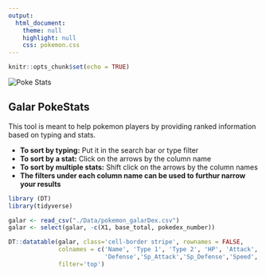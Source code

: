 ```yaml
---
output:
  html_document:
    theme: null
    highlight: null
    css: pokemon.css
---
```


```r
knitr::opts_chunk$set(echo = TRUE)
```
<div class="imgTitle">
  <img src="Resources/Poke-Stats.png" alt="Poke Stats">
</div>
<div class="backdrop">
## Galar PokeStats

This tool is meant to help pokemon players by providing ranked information based on typing and stats.

 * **To sort by typing:** Put it in the search bar or type filter
 * **To sort by a stat:** Click on the arrows by the column name
 * **To sort by multiple stats:** Shift click on the arrows by the column names
 * **The filters under each column name can be used to furthur narrow your results**

```r
library (DT)
library(tidyverse)

galar <- read_csv("./Data/pokemon_galarDex.csv")
galar <- select(galar, -c(X1, base_total, pokedex_number))

DT::datatable(galar, class='cell-border stripe', rownames = FALSE,
              colnames = c('Name', 'Type 1', 'Type 2', 'HP', 'Attack',
                           'Defense','Sp_Attack','Sp_Defense','Speed','Weight_Kg'),
              filter='top')
```
</div>


